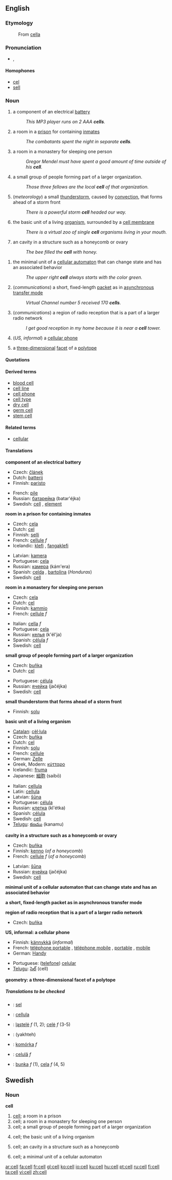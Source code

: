 ==English==
===Etymology===
:From {{L.}} [[cella]]
===Pronunciation===
*{{IPA|/sɛl/}}, {{SAMPA|/sEl/}}

====Homophones====
*[[cel]]
*[[sell]]

===Noun===
{{en-noun}}
{{wikipedia}}

# a component of an electrical [[battery]]
#: ''This MP3 player runs on 2 AAA '''cells'''.''
# a room in a [[prison]] for containing [[inmate]]s
#: ''The combatants spent the night in separate '''cells'''.''
# a room in a monastery for sleeping one person
#: ''Gregor Mendel must have spent a good amount of time outside of his '''cell'''.''
# a small group of people forming part of a larger organization.
#: ''Those three fellows are the local '''cell''' of that organization.''
#(''meteorology'') a small [[thunderstorm]], caused by [[convection]], that forms ahead of a storm front
#: ''There is a powerful storm '''cell''' headed our way.''
#{{biology}} the basic unit of a living [[organism]], surrounded by a [[cell membrane]]
#: ''There is a virtual zoo of single '''cell''' organisms living in your mouth.''
#{{biology}} an cavity in a structure such as a honeycomb or ovary
#: ''The bee filled the '''cell''' with honey.''
<!--this is a proper noun sense, and is encyclopedic
#{{biology}} the title of a [[scientific journal]] published by [[Wikipedia:Elsevier|Elsevier]]
#: ''It was published in'' ''' Cell'''. ''-->
#{{computing}} the minimal unit of a [[cellular automaton]] that can change state and has an associated behavior
#: ''The upper right '''cell''' always starts with the color green.''
#(''communications'') a short, fixed-length [[packet]] as in [[Wikipedia:Asynchronous Transfer Mode|asynchronous transfer mode]]
#: ''Virtual Channel number 5 received 170 '''cells'''.''
#(''communications'') a region of radio reception that is a part of a larger radio network
#: ''I get good reception in my home because it is near a '''cell''' tower.''
#(''US, informal'') a [[cellular phone]]
#{{geometry}} a [[three-dimensional]] [[facet]] of a [[polytope]]

====Quotations====
{{seeCites}}

====Derived terms====
*[[blood cell]]
*[[cell line]]
*[[cell phone]]
*[[cell type]]
*[[dry cell]]
*[[germ cell]]
*[[stem cell]]

====Related terms====
*[[cellular]]

====Translations====

'''component of an electrical battery'''
{{top}}
*Czech: [[článek]] {{m}}
*Dutch: [[batterij]] {{f}}
*Finnish: [[paristo]]
{{mid}}
*French: [[pile]] {{f}}
*Russian: [[батарейка]] (batar'éjka) {{f}}
*Swedish: [[cell#Swedish|cell]] {{c}}, [[element]] {{n}}
{{bottom}}

'''room in a prison for containing inmates'''
{{top}}
*Czech: [[cela]] {{f}}
*Dutch: [[cel]] {{f}}
*Finnish: [[selli]]
*French: [[cellule]] ''f''
*Icelandic: [[klefi]] {{m}}, [[fangaklefi]] {{m}}
{{mid}}
*Latvian: [[kamera]] {{f}}
*Portuguese: [[cela]] {{f}}
*Russian: [[камера]] (kám'era) {{f}}
*Spanish: [[celda]] {{f}}, [[bartolina]] {{f}} (''Honduras'')
*Swedish: [[cell#Swedish|cell]] {{c}}
{{bottom}}

'''room in a monastery for sleeping one person'''
{{top}}
*Czech: [[cela]] {{f}}
*Dutch: [[cel]] {{f}}
*Finnish: [[kammio]]
*French: [[cellule]] ''f''
{{mid}}
*Italian: [[cella]] ''f''
*Portuguese: [[cela]] {{f}}
*Russian: [[келья]] (k'él'ja) {{f}}
*Spanish: [[célula]] ''f''
*Swedish: [[cell#Swedish|cell]] {{c}}
{{bottom}}

'''small group of people forming part of a larger organization'''
{{top}}
*Czech: [[buňka]] {{f}}
*Dutch: [[cel]] {{f}}
{{mid}}
*Portuguese: [[célula]] {{f}}
*Russian: [[ячейка]] (jačéjka) {{f}}
*Swedish: [[cell#Swedish|cell]] {{c}}
{{bottom}}

'''small thunderstorm that forms ahead of a storm front'''
{{top}}
*Finnish: [[solu]]
{{mid}}
{{bottom}}

'''basic unit of a living organism'''
{{top}}
*[[Catalan]]: [[cèl·lula]] {{f}}
*Czech: [[buňka]] {{f}}
*Dutch: [[cel]] {{f}}
*Finnish: [[solu]]
*French: [[cellule]] {{f}}
*German: [[Zelle]] {{f}}
*Greek, Modern: [[κύτταρο]] {{n}}
*Icelandic: [[fruma]] {{f}}
*Japanese: [[細胞]] (saibō)
{{mid}}
*Italian: [[cellula#Italian|cellula]] {{f}}
*Latin: [[cellula#Latin|cellula]] {{f}}
*Latvian: [[šūna]] {{f}}
*Portuguese: [[célula#Portuguese|célula]] {{f}}
*Russian: [[клетка]] (kl'étka) {{f}}
*Spanish: [[célula#Spanish|célula]] {{f}}
*Swedish: [[cell#Swedish|cell]] {{c}}
*[[Telugu]]: [[కణము]] (kanamu)
{{bottom}}

'''cavity in a structure such as a honeycomb or ovary'''
{{top}}
*Czech: [[buňka]] {{f}}
*Finnish: [[kenno]] (''of a honeycomb'')
*French: [[cellule]] ''f'' (''of a honeycomb'')
{{mid}}
*Latvian: [[šūna]] {{f}}
*Russian: [[ячейка]] (jačéjka) {{f}}
*Swedish: [[cell#Swedish|cell]] {{c}}
{{bottom}}

'''minimal unit of a cellular automaton that can change state and has an associated behavior'''
{{top}}
{{mid}}
{{bottom}}

'''a short, fixed-length packet as in asynchronous transfer mode'''
{{top}}
{{mid}}
{{bottom}}

'''region of radio reception that is a part of a larger radio network'''
{{top}}
*Czech: [[buňka]] {{f}}
{{mid}}
{{bottom}}

'''US, informal: a cellular phone'''
<!--Note: add INFORMAL or SLANG terms to this table, where these exist-->
{{top}}
*Finnish: [[kännykkä]] (''informal'')
*French: [[téléphone portable]] {{m}}, [[téléphone mobile]] {{m}}, [[portable]] {{m}}, [[mobile]] {{m}}
*German: [[Handy]]
{{mid}}
*Portuguese: ([[telefone]]) [[celular]] {{m}}
*[[Telugu]]: [[సెల్]] (cell)
{{bottom}}

'''geometry: a three-dimensional facet of a polytope'''
{{top}}
{{mid}}
{{bottom}}

=====Translations to be checked=====
<!--Remove this section once all of the translations below have been moved into the tables above.-->
{{checktrans}}

*{{ttbc|Indonesian}}: [[sel]]
*{{ttbc|Interlingua}}: [[cellula]]
*{{ttbc|Lithuanian}}: [[ląstelė]] ''f'' (1, 2); [[celė]] ''f'' (3-5)
*{{ttbc|Persian}}: {{FAchar|[[یاخته]]}} (yakhteh)
*{{ttbc|Polish}}: [[komórka]] ''f''
*{{ttbc|Romanian}}: [[celulă]] ''f''
*{{ttbc|Slovak}}: [[bunka]] ''f'' (1), [[cela]] ''f'' (4, 5)

==Swedish==

===Noun===
{{sv-noun-reg-r-c|2=celle}}
'''cell''' {{c}}

#[[cell#English|cell]]; a room in a prison
#cell; a room in a monastery for sleeping one person
#cell; a small group of people forming part of a larger organization
#{{sv-biology}} cell; the basic unit of a living organism
#{{sv-biology}} cell; an cavity in a structure such as a honeycomb
#{{sv-computing}} cell; a minimal unit of a cellular automaton

[[ar:cell]]
[[fa:cell]]
[[fr:cell]]
[[gl:cell]]
[[ko:cell]]
[[io:cell]]
[[ku:cell]]
[[hu:cell]]
[[pt:cell]]
[[ru:cell]]
[[fi:cell]]
[[ta:cell]]
[[vi:cell]]
[[zh:cell]]